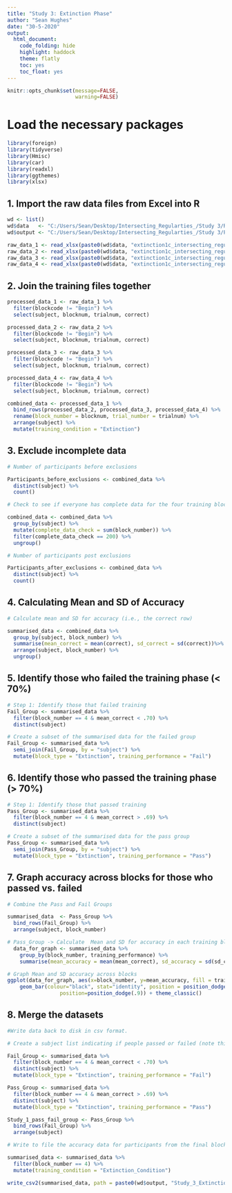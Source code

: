 ```yaml
---
title: "Study 3: Extinction Phase"
author: "Sean Hughes"
date: "30-5-2020"
output: 
  html_document:
    code_folding: hide
    highlight: haddock
    theme: flatly
    toc: yes 
    toc_float: yes
---
```


```r
knitr::opts_chunk$set(message=FALSE,
                      warning=FALSE)
```


# Load the necessary packages

```r
library(foreign)
library(tidyverse)
library(Hmisc)
library(car)
library(readxl)
library(ggthemes)
library(xlsx)
```

## 1. Import the raw data files from Excel into R

```r

wd <- list()
wd$data   <- "C:/Users/Sean/Desktop/Intersecting_Regularties_/Study 3/Raw_Data/"
wd$output <- "C:/Users/Sean/Desktop/Intersecting_Regularties_/Study 3/Processed_Data/"

raw_data_1 <- read_xlsx(paste0(wd$data, "extinction1c_intersecting_regularities_left_17_03_28.xlsx"), col_names = TRUE)
raw_data_2 <- read_xlsx(paste0(wd$data, "extinction1c_intersecting_regularities_left_rev_17_03_28.xlsx"), col_names = TRUE)
raw_data_3 <- read_xlsx(paste0(wd$data, "extinction1c_intersecting_regularities_right_17_03_28.xlsx"), col_names = TRUE)
raw_data_4 <- read_xlsx(paste0(wd$data, "extinction1c_intersecting_regularities_right_rev_17_03_28.xlsx"), col_names = TRUE)


```

## 2. Join the training files together

```r

processed_data_1 <- raw_data_1 %>% 
  filter(blockcode != "Begin") %>% 
  select(subject, blocknum, trialnum, correct)

processed_data_2 <- raw_data_2 %>% 
  filter(blockcode != "Begin") %>% 
  select(subject, blocknum, trialnum, correct)

processed_data_3 <- raw_data_3 %>% 
  filter(blockcode != "Begin") %>% 
  select(subject, blocknum, trialnum, correct)

processed_data_4 <- raw_data_4 %>% 
  filter(blockcode != "Begin") %>% 
  select(subject, blocknum, trialnum, correct)

combined_data <- processed_data_1 %>% 
  bind_rows(processed_data_2, processed_data_3, processed_data_4) %>%
  rename(block_number = blocknum, trial_number = trialnum) %>% 
  arrange(subject) %>%
  mutate(training_condition = "Extinction")

```

## 3. Exclude incomplete data

```r

# Number of participants before exclusions

Participants_before_exclusions <- combined_data %>% 
  distinct(subject) %>% 
  count()

# Check to see if everyone has complete data for the four training blocks - if block_number = 280 then they do. Otherwise they do not. If they do not then remove them 

combined_data <- combined_data %>%
  group_by(subject) %>% 
  mutate(complete_data_check = sum(block_number)) %>%
  filter(complete_data_check == 200) %>%
  ungroup() 

# Number of participants post exclusions

Participants_after_exclusions <- combined_data %>% 
  distinct(subject) %>% 
  count()


```

## 4. Calculating Mean and SD of Accuracy 

```r

# Calculate mean and SD for accuracy (i.e., the correct row) 

summarised_data <- combined_data %>%
  group_by(subject, block_number) %>% 
  summarise(mean_correct = mean(correct), sd_correct = sd(correct))%>%
  arrange(subject, block_number) %>%
  ungroup()

```

## 5. Identify those who failed the training phase (< 70%)

```r
# Step 1: Identify those that failed training
Fail_Group <- summarised_data %>% 
  filter(block_number == 4 & mean_correct < .70) %>%
  distinct(subject)

# Create a subset of the summarised data for the failed group
Fail_Group <- summarised_data %>% 
  semi_join(Fail_Group, by = "subject") %>%
  mutate(block_type = "Extinction", training_performance = "Fail")

```


## 6. Identify those who passed the training phase (> 70%)

```r

# Step 1: Identify those that passed training
Pass_Group <- summarised_data %>% 
  filter(block_number == 4 & mean_correct > .69) %>%
  distinct(subject)

# Create a subset of the summarised data for the pass group
Pass_Group <- summarised_data %>% 
  semi_join(Pass_Group, by = "subject") %>%
  mutate(block_type = "Extinction", training_performance = "Pass")


```

## 7. Graph accuracy across blocks for those who passed vs. failed

```r

# Combine the Pass and Fail Groups 

summarised_data  <- Pass_Group %>% 
  bind_rows(Fail_Group) %>% 
  arrange(subject, block_number)

# Pass_Group -> Calculate  Mean and SD for accuracy in each training block
  data_for_graph <- summarised_data %>% 
    group_by(block_number, training_performance) %>% 
    summarise(mean_accuracy = mean(mean_correct), sd_accuracy = sd(sd_correct))

# Graph Mean and SD accuracy across blocks
ggplot(data_for_graph, aes(x=block_number, y=mean_accuracy, fill = training_performance)) +
    geom_bar(colour="black", stat="identity", position = position_dodge()) + geom_errorbar(aes(ymin=mean_accuracy-sd_accuracy, ymax=mean_accuracy+sd_accuracy), width=.2,
                 position=position_dodge(.9)) + theme_classic() 

```

## 8. Merge the datasets

```r
#Write data back to disk in csv format.

# Create a subject list indicating if people passed or failed (note this is not being written)

Fail_Group <- summarised_data %>% 
  filter(block_number == 4 & mean_correct < .70) %>%
  distinct(subject) %>% 
  mutate(block_type = "Extinction", training_performance = "Fail")

Pass_Group <- summarised_data %>% 
  filter(block_number == 4 & mean_correct > .69) %>%
  distinct(subject) %>% 
  mutate(block_type = "Extinction", training_performance = "Pass")

Study_1_pass_fail_group <- Pass_Group %>% 
  bind_rows(Fail_Group) %>% 
  arrange(subject)

# Write to file the accuracy data for participants from the final block of training.

summarised_data <- summarised_data %>% 
  filter(block_number == 4) %>% 
  mutate(training_condition = "Extinction_Condition")

write_csv2(summarised_data, path = paste0(wd$output, "Study_3_Extinction_Phase.csv"))


```



